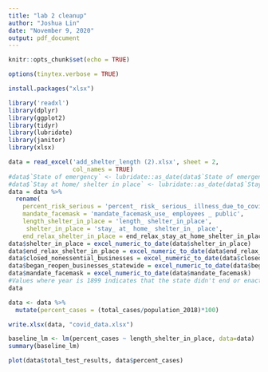 ```yaml
---
title: "lab 2 cleanup"
author: "Joshua Lin"
date: "November 9, 2020"
output: pdf_document
---
```


```r
knitr::opts_chunk$set(echo = TRUE)
```

```r
options(tinytex.verbose = TRUE)
```

```r
install.packages("xlsx")
```

```r
library('readxl')
library(dplyr)
library(ggplot2)
library(tidyr)
library(lubridate)
library(janitor)
library(xlsx)
```

```r
data = read_excel('add_shelter_length (2).xlsx', sheet = 2,
                  col_names = TRUE)
#data$`State of emergency` <- lubridate::as_date(data$`State of emergency`)
#data$`Stay at home/ shelter in place` <- lubridate::as_date(data$`Stay at home/ shelter in place`)
data = data %>%
  rename(
    percent_risk_serious = 'percent_ risk_ serious_ illness_due_to_covid',
    mandate_facemask = 'mandate_facemask_use_ employees _ public',
    length_shelter_in_place = 'length_ shelter_in_place', 
     shelter_in_place = 'stay_ at_ home_ shelter_in_ place',
    end_relax_shelter_in_place = end_relax_stay_at_home_shelter_in_place)
data$shelter_in_place = excel_numeric_to_date(data$shelter_in_place)
data$end_relax_shelter_in_place = excel_numeric_to_date(data$end_relax_shelter_in_place)
data$closed_nonessential_businesses = excel_numeric_to_date(data$closed_nonessential_businesses)
data$began_reopen_businesses_statewide = excel_numeric_to_date(data$began_reopen_businesses_statewide)
data$mandate_facemask = excel_numeric_to_date(data$mandate_facemask)
#Values where year is 1899 indicates that the state didn't end or enact shelter in place
data
```

```r
data <- data %>% 
  mutate(percent_cases = (total_cases/population_2018)*100)
```

```r
write.xlsx(data, "covid_data.xlsx")
```

```r
baseline_lm <- lm(percent_cases ~ length_shelter_in_place, data=data)
summary(baseline_lm)
```

```r
plot(data$total_test_results, data$percent_cases)
```